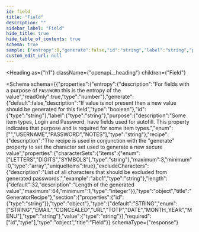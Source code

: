 ```yaml
---
id: field
title: "Field"
description: ""
sidebar_label: "Field"
hide_title: true
hide_table_of_contents: true
schema: true
sample: {"entropy":0,"generate":false,"id":"string","label":"string","purpose":"","recipe":{"characterSets":["LETTERS"],"excludeCharacters":"abc1","length":32},"section":{"id":"string"},"type":"STRING","value":"string"}
custom_edit_url: null
---
```



<Heading
  as={"h1"}
  className={"openapi__heading"}
  children={"Field"}
>
</Heading>





<Schema
  schema={{"properties":{"entropy":{"description":"For fields with a purpose of `PASSWORD` this is the entropy of the value","readOnly":true,"type":"number"},"generate":{"default":false,"description":"If value is not present then a new value should be generated for this field","type":"boolean"},"id":{"type":"string"},"label":{"type":"string"},"purpose":{"description":"Some item types, Login and Password, have fields used for autofill. This property indicates that purpose and is required for some item types.","enum":["","USERNAME","PASSWORD","NOTES"],"type":"string"},"recipe":{"description":"The recipe is used in conjunction with the \"generate\" property to set the character set used to generate a new secure value","properties":{"characterSets":{"items":{"enum":["LETTERS","DIGITS","SYMBOLS"],"type":"string"},"maximum":3,"minimum":0,"type":"array","uniqueItems":true},"excludeCharacters":{"description":"List of all characters that should be excluded from generated passwords.","example":"abc1","type":"string"},"length":{"default":32,"description":"Length of the generated value","maximum":64,"minimum":1,"type":"integer"}},"type":"object","title":"GeneratorRecipe"},"section":{"properties":{"id":{"type":"string"}},"type":"object"},"type":{"default":"STRING","enum":["STRING","EMAIL","CONCEALED","URL","TOTP","DATE","MONTH_YEAR","MENU"],"type":"string"},"value":{"type":"string"}},"required":["id","type"],"type":"object","title":"Field"}}
  schemaType={"response"}
>
  
</Schema>
            
